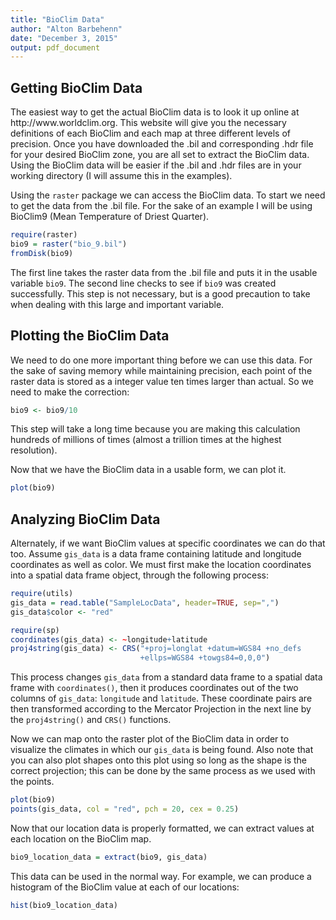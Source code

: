 ```yaml
---
title: "BioClim Data"
author: "Alton Barbehenn"
date: "December 3, 2015"
output: pdf_document
---
```


Getting BioClim Data
-------------------------
The easiest way to get the actual BioClim data is to look it up online at http://www.worldclim.org. This website will give you the necessary definitions of each BioClim and each map at three different levels of precision. Once you have downloaded the .bil and corresponding .hdr file for your desired BioClim zone, you are all set to extract the BioClim data.  Using the BioClim data will be easier if the .bil and .hdr files are in your working directory (I will assume this in the examples). 

Using the `raster` package we can access the BioClim data. To start we need to get the data from the .bil file. For the sake of an example I will be using BioClim9 (Mean Temperature of Driest Quarter). 
```r
require(raster)
bio9 = raster("bio_9.bil")
fromDisk(bio9)
```

The first line takes the raster data from the .bil file and puts it in the usable variable `bio9`. The second line checks to see if `bio9` was created successfully. This step is not necessary, but is a good precaution to take when dealing with this large and important variable. 

Plotting the BioClim Data
--------------------------
We need to do one more important thing before we can use this data. For the sake of saving memory while maintaining precision, each point of the raster data is stored as a integer value ten times larger than actual. So we need to make the correction:
```r
bio9 <- bio9/10
```

This step will take a long time because you are making this calculation hundreds of millions of times (almost a trillion times at the highest resolution).

Now that we have the BioClim data in a usable form, we can plot it.
```r
plot(bio9)
```

Analyzing BioClim Data
-----------------------------
Alternately, if we want BioClim values at specific coordinates we can do that too. Assume `gis_data` is a data frame containing latitude and longitude coordinates as well as color. We must first make the location coordinates into a spatial data frame object, through the following process:
```r
require(utils)
gis_data = read.table("SampleLocData", header=TRUE, sep=",")
gis_data$color <- "red"
```

```r
require(sp)
coordinates(gis_data) <- ~longitude+latitude
proj4string(gis_data) <- CRS("+proj=longlat +datum=WGS84 +no_defs 
                             +ellps=WGS84 +towgs84=0,0,0")
```

This process changes `gis_data` from a standard data frame to a spatial data frame with `coordinates()`, then it produces coordinates out of the two columns of `gis_data`: `longitude` and `latitude`. These coordinate pairs are then transformed according to the Mercator Projection in the next line by the `proj4string()` and `CRS()` functions. 

Now we can map onto the raster plot of the BioClim data in order to visualize the climates in which our `gis_data` is being found. Also note that you can also plot shapes onto this plot using so long as the shape is the correct projection; this can be done by the same process as we used with the points. 
```r
plot(bio9)
points(gis_data, col = "red", pch = 20, cex = 0.25)
```

Now that our location data is properly formatted, we can extract values at each location on the BioClim map.
```r
bio9_location_data = extract(bio9, gis_data)
```

This data can be used in the normal way. For example, we can produce a histogram of the BioClim value at each of our locations:
```r
hist(bio9_location_data)
```
